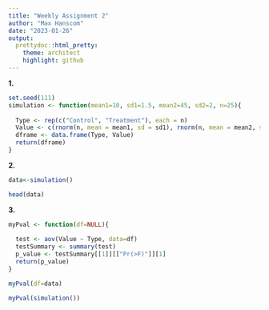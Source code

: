 ```yaml
---
title: "Weekly Assignment 2"
author: "Max Hanscom"
date: "2023-01-26"
output:
  prettydoc::html_pretty:
    theme: architect
    highlight: github
---
```

**1.**
```r
set.seed(111)
simulation <- function(mean1=10, sd1=1.5, mean2=45, sd2=2, n=25){
  
  Type <- rep(c("Control", "Treatment"), each = n)
  Value <- c(rnorm(n, mean = mean1, sd = sd1), rnorm(n, mean = mean2, sd = sd2))
  dframe <- data.frame(Type, Value)
  return(dframe)
}
```

**2.**
```r

data<-simulation()

head(data)

```

**3.**
```r

myPval <- function(df=NULL){
  
  test <- aov(Value ~ Type, data=df)
  testSummary <- summary(test)
  p_value <- testSummary[[1]][["Pr(>F)"]][1]
  return(p_value)
}

myPval(df=data)

myPval(simulation())
```


